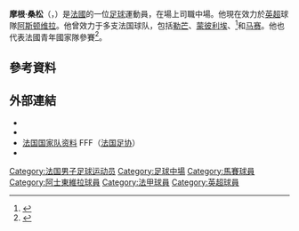 {{noteTA
|G1=football
|G2=uefa
|1=zh-cn:桑松;zh-tw:桑松;zh-hk:辛臣;
}}
{{Infobox football biography
| name = 摩根·桑松<br>Morgan Sanson
| image = U-19 EC-Qualifikation Austria vs. France 2013-06-10 (132).jpg
| caption = 2013年，为[[法国国家足球队|法国U19]]出战的桑松
| fullname = Morgan Sanson
| birth_date = {{Birth date and age|1994|8|18|df=yes}}
| birth_place = {{FRA}}[[圣杜沙尔|圣杜沙尔]]
| height = 1.82 m
| position = [[中场|中场]]
| currentclub = [[阿斯顿维拉足球俱乐部|阿斯顿维拉]]
| clubnumber = 8
| youthyears1 = 2000–2005
| youthclubs1 = Gazélec Bourges
| youthyears2 = 2005–2009
| youthclubs2 = {{le|博格斯18|Bourges 18}}
| youthyears3 = 2009–2012
| youthclubs3 = [[勒芒足球俱乐部|勒芒]]
| years1 = 2012
| clubs1 = [[勒芒足球俱乐部|勒芒B]]
| caps1 = 10
| goals1 = 7
| years2 = 2012–2013
| clubs2 = [[勒芒足球俱乐部|勒芒]]
| caps2 = 27
| goals2 = 3
| years3 = 2013–2017
| clubs3 = [[蒙彼利埃足球俱乐部|蒙彼利埃]]
| caps3 = 98
| goals3 = 13
| years4 = 2017–2021
| clubs4 = [[马赛奥林匹克|馬賽]]
| caps4 = 122
| goals4 = 22
| years5 = 2021–
| clubs5 = [[阿斯顿维拉足球俱乐部|阿斯顿维拉]]
| caps5 = 0
| goals5 = 0
| nationalyears1 = 2012–2013
| nationalteam1 = [[法国国家足球队|法国U19]]
| nationalcaps1 = 7
| nationalgoals1 = 0
| nationalyears2 = 2013–2016
| nationalteam2 = [[法国国家足球队|法国U21]]
| nationalcaps2 = 11
| nationalgoals2 = 2
| club-update = 2021年1月16日
| nationalteam-update = 
}}

'''摩根·桑松'''（'''{{lang-fr|Morgan Sanson}}'''，{{bd|1994年|8月18日}}）是[[法國|法國]]的一位[[足球|足球]]運動員，在場上司職中場。他現在效力於[[英格兰足球超級聯賽|英超]]球隊[[阿斯顿维拉足球俱乐部|阿斯顿维拉]]。他曾效力于多支法国球队，包括[[勒芒足球俱樂部|勒芒]]、[[蒙彼利埃足球俱乐部|蒙彼利埃]]、<ref>{{cite web|title=Morgan Sanson s’engage avec le MHSC|url=http://www.mhscfoot.com/articles/morgan-sanson-sengage-avec-le-mhsc|publisher=[[蒙彼利埃足球俱乐部|蒙彼利埃足球俱乐部]]官网|accessdate=2014-08-20|language=fr|date=2013-06-12|deadurl=yes|archiveurl=https://web.archive.org/web/20140821015246/http://www.mhscfoot.com/articles/morgan-sanson-sengage-avec-le-mhsc|archivedate=2014年8月21日}}</ref>和[[马赛奥林匹克|马赛]]。他也代表法國青年國家隊參賽<ref>{{cite news|title=Les joueurs appelés en sélection|url=http://www.lemansfc.fr/actualite/les-joueurs-appeles-en-selection-6054.html|work=[[勒芒足球俱乐部|勒芒足球俱乐部]]官网|date=2012-09-04|accessdate=2012-09-17|language=fr|deadurl=yes|archiveurl=https://archive.is/20130213143241/http://www.lemansfc.fr/actualite/les-joueurs-appeles-en-selection-6054.html|archivedate=2013年2月13日}}</ref>。

==參考資料==
{{reflist}}

==外部連結==
* {{lfpfr2|id=sanson-morgan|name=摩根·桑松}}
* {{leqstat|id=42018}}
* [http://www.fff.fr/equipes-de-france/tous-les-joueurs/fiche-joueur/1002135853-morgan-sanson 法国国家队资料] {{Wayback|url=http://www.fff.fr/equipes-de-france/tous-les-joueurs/fiche-joueur/1002135853-morgan-sanson |date=20190402113542 }} FFF（[[法国足球协会|法国足协]]）
* {{Soccerway}}

{{阿士东维拉球员名单}}

{{DEFAULTSORT: Sanson, Morgan}}
[[Category:法国男子足球运动员|Category:法国男子足球运动员]]
[[Category:足球中場|Category:足球中場]]
[[Category:馬賽球員|Category:馬賽球員]]
[[Category:阿士東維拉球員|Category:阿士東維拉球員]]
[[Category:法甲球員|Category:法甲球員]]
[[Category:英超球員|Category:英超球員]]